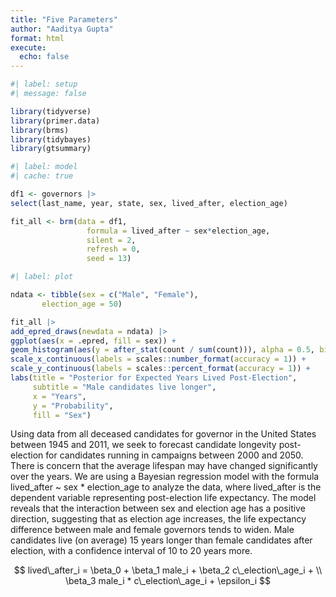 ```yaml
---
title: "Five Parameters"
author: "Aaditya Gupta"
format: html
execute: 
  echo: false
---
```


```r
#| label: setup
#| message: false

library(tidyverse)
library(primer.data)
library(brms)
library(tidybayes)
library(gtsummary)
```

```r
#| label: model
#| cache: true

df1 <- governors |>
select(last_name, year, state, sex, lived_after, election_age)

fit_all <- brm(data = df1,
                 formula = lived_after ~ sex*election_age,
                 silent = 2,
                 refresh = 0,
                 seed = 13)
```

```r
#| label: plot

ndata <- tibble(sex = c("Male", "Female"), 
       election_age = 50)

fit_all |>
add_epred_draws(newdata = ndata) |>
ggplot(aes(x = .epred, fill = sex)) +
geom_histogram(aes(y = after_stat(count / sum(count))), alpha = 0.5, bins = 100, position = "identity") +
scale_x_continuous(labels = scales::number_format(accuracy = 1)) +
scale_y_continuous(labels = scales::percent_format(accuracy = 1)) +
labs(title = "Posterior for Expected Years Lived Post-Election",
     subtitle = "Male candidates live longer",
     x = "Years",
     y = "Probability",
     fill = "Sex")
```

Using data from all deceased candidates for governor in the United States between 1945 and 2011, we seek to forecast candidate longevity post-election for candidates running in campaigns between 2000 and 2050. There is concern that the average lifespan may have changed significantly over the years. We are using a Bayesian regression model with the formula lived_after ~ sex * election_age to analyze the data, where lived_after is the dependent variable representing post-election life expectancy. The model reveals that the interaction between sex and election age has a positive direction, suggesting that as election age increases, the life expectancy difference between male and female governors tends to widen. Male candidates live (on average) 15 years longer than female candidates after election, with a confidence interval of 10 to 20 years more.

$$ lived\_after_i =  \beta_0 + \beta_1 male_i + \beta_2 c\_election\_age_i + 
\\ \beta_3 male_i *  c\_election\_age_i + \epsilon_i $$
